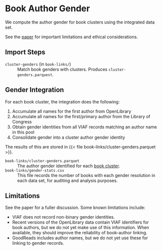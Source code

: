 # Book Author Gender

We compute the author gender for book clusters using the integrated data set.

::: callout-warning
See the [paper][] for important limitations and ethical considerations.
:::

[paper]: https://md.ekstrandom.net/pubs/bag-extended

## Import Steps

`cluster-genders` (in `book-links/`)
:   Match book genders with clusters.  Produces `cluster-genders.parquest`.

## Gender Integration

For each book cluster, the integration does the following:

1. Accumulate all names for the first author from OpenLibrary
2. Accumulate all names for the first/primary author from the Library of Congress
3. Obtain gender identities from all VIAF records matching an author name in this pool
4. Consolidate gender into a cluster author gender identity

The results of this are stored in {{< file book-links/cluster-genders.parquet >}}.

`book-links/cluster-genders.parquet`{#file:cluster-genders.parquet}
:   The author gender identified for each [book cluster](cluster.qmd).

`book-links/gender-stats.csv`{#file:gender-stats.csv}
:   This file records the number of books with each gender resolution in each data set, for
auditing and analysis purposes.


## Limitations

See the paper for a fuller discussion.  Some known limitations include:

- VIAF does not record non-binary gender identities.
- Recent versions of the OpenLibrary data contain VIAF identifiers for book authors, but we do not yet make use of this information.  When available, they should improve the reliability of book-author linking.
- GoodReads includes author names, but we do not yet use these for linking to gender records.
